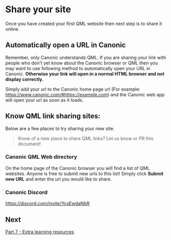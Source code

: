 # Share your site

Once you have created your first QML website then next step is to share it online.


## Automatically open a URL in Canonic

Remember, only Canonic understands QML. If you are sharing your link with people who don't yet know about the Canonic browser or QML then you may want to use following method to automatically open your URL in Canonic. **Otherwise your link will open in a normal HTML browser and not display correctly.**

Simply add your url to the Canonic home page url (For example: https://www.canonic.com/#https://example.com) and the Canonic web app will open your url as soon as it loads. 

## Know QML link sharing sites:

Below are a few places to try sharing your new site.

> Know of a new place to share QML links? Let us know or PR this document! 

### Canonic QML Web directory

On the home page of the Canonic browser you will find a list of QML websites. Anyone is free to submit new urls to this list! Simply click **Submit new URL** and enter the url you would like to share.

### Canonic Discord

https://discord.com/invite/YcsEwdaNbR


## Next

[Part 7 - Extra learning resources](/extra-learning-resources)